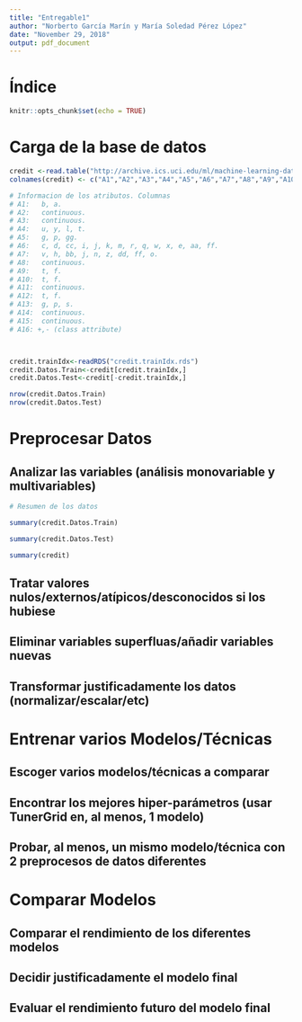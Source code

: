 ```yaml
---
title: "Entregable1"
author: "Norberto García Marín y María Soledad Pérez López"
date: "November 29, 2018"
output: pdf_document
---
```


# Índice


```r
knitr::opts_chunk$set(echo = TRUE)
```

# Carga de la base de datos

```r

credit <-read.table("http://archive.ics.uci.edu/ml/machine-learning-databases/credit-screening/crx.data", sep = ",", na.strings = "?", header = F)
colnames(credit) <- c("A1","A2","A3","A4","A5","A6","A7","A8","A9","A10","A11","A12","A13","A14","A15","A16")

# Informacion de los atributos. Columnas
# A1:	b, a. 
# A2:	continuous. 
# A3:	continuous. 
# A4:	u, y, l, t. 
# A5:	g, p, gg. 
# A6:	c, d, cc, i, j, k, m, r, q, w, x, e, aa, ff. 
# A7:	v, h, bb, j, n, z, dd, ff, o. 
# A8:	continuous. 
# A9:	t, f. 
# A10:	t, f. 
# A11:	continuous. 
# A12:	t, f. 
# A13:	g, p, s. 
# A14:	continuous. 
# A15:	continuous. 
# A16: +,- (class attribute)



credit.trainIdx<-readRDS("credit.trainIdx.rds")
credit.Datos.Train<-credit[credit.trainIdx,]
credit.Datos.Test<-credit[-credit.trainIdx,]

nrow(credit.Datos.Train)
nrow(credit.Datos.Test)
```

# Preprocesar Datos
## Analizar las variables (análisis monovariable y multivariables)

```r

# Resumen de los datos

summary(credit.Datos.Train)

summary(credit.Datos.Test)

summary(credit)


```


## Tratar valores nulos/externos/atípicos/desconocidos si los hubiese

## Eliminar variables superfluas/añadir variables nuevas

## Transformar justificadamente los datos (normalizar/escalar/etc)




# Entrenar varios Modelos/Técnicas

## Escoger varios modelos/técnicas a comparar

## Encontrar los mejores hiper-parámetros (usar TunerGrid en, al menos, 1 modelo)

## Probar, al menos, un mismo modelo/técnica con 2 preprocesos de datos diferentes



# Comparar Modelos

## Comparar el rendimiento de los diferentes modelos

## Decidir justificadamente el modelo final

## Evaluar el rendimiento futuro del modelo final
